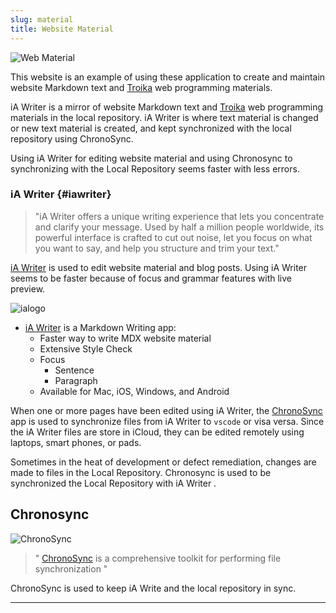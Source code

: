 ```yaml
---
slug: material
title: Website Material
---
```


![Web Material](/img/material.png)

This website is an example of using these application to create and maintain website Markdown text and [Troika](programming#troika) web programming materials.

iA Writer is a mirror of website Markdown text and [Troika](programming#troika) web programming materials in the local repository. iA Writer is where text material is changed or new text material is created, and kept synchronized with the local repository using ChronoSync.

Using iA Writer for editing website material and using Chronosync to synchronizing with the Local Repository seems faster with less errors.

### iA Writer {#iawriter}

> "iA Writer offers a unique writing experience that lets you concentrate and clarify your message. Used by half a million people worldwide, its powerful interface is crafted to cut out noise, let you focus on what you want to say, and help you structure and trim your text."

[iA Writer](https://ia.net/writer) is used to edit website material and blog posts. Using iA Writer seems to be faster because of focus and grammar features with live preview.

![ialogo](/img/ialogo.png)

- [iA Writer](https://apps.apple.com/us/app/ia-writer/id775737590?mt=12) is a Markdown Writing app:
  - Faster way to write MDX website material
  - Extensive Style Check
  - Focus
    - Sentence
    - Paragraph
  - Available for Mac, iOS, Windows, and Android

When one or more pages have been edited using iA Writer, the [ChronoSync](https://www.econtechnologies.com/chronosync/overview.html) app is used to synchronize files from iA Writer to `vscode` or visa versa. Since the iA Writer files are store in iCloud, they can be edited remotely using laptops, smart phones, or pads.

Sometimes in the heat of development or defect remediation, changes are made to files in the Local Repository. Chronosync is used to be synchronized the Local Repository with iA Writer .

## Chronosync

![ChronoSync](/img/CSLogo300.png)

> " [ChronoSync](https://www.econtechnologies.com/chronosync/overview.html) is a comprehensive toolkit for performing file synchronization "

ChronoSync is used to keep iA Write and the local repository in sync.

---
